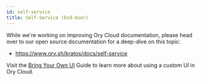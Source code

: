 ```yaml
---
id: self-service
title: Self-Service (End-User)
---
```


While we're working on improving Ory Cloud documentation, please head over to
our open source documentation for a deep-dive on this topic:

- https://www.ory.sh/kratos/docs/self-service

Visit the
[Bring Your Own UI](https://www.ory.sh/docs/guides/bring-your-user-interface)
Guide to learn more about using a custom UI in Ory Cloud.
